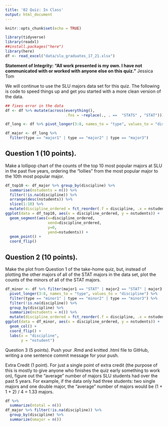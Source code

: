 ```yaml
---
title: '02 Quiz: In Class'
output: html_document
---
```


```r
knitr::opts_chunk$set(echo = TRUE)
```

```r
library(tidyverse)
library(readxl)
##install.packages("here")
library(here)
df <- read_excel("data/slu_graduates_17_21.xlsx")
```

**Statement of Integrity: “All work presented is my own. I have not communicated with or worked with anyone else on this quiz.”** Jessica Tom

We will continue to use the SLU majors data set for this quiz. The following is code to speed things up and get you started with a more clean version of the data.

```r
## fixes error in the data
df <- df %>% mutate(across(everything(),
                           .fns = ~replace(., . ==  "STATS" , "STAT")))

df_long <- df %>% pivot_longer(3:8, names_to = "type", values_to = "discipline")

df_major <- df_long %>% 
  filter(type == "major1" | type == "major2" | type == "major3")
```

## Question 1 (10 points). 
Make a lollipop chart of the counts of the top 10 most popular majors at SLU in the past five years, ordering the “lollies” from the most popular major to the 10th most popular major.
```r
df_top10 <- df_major %>% group_by(discipline) %>%
  summarise(nstudents = n()) %>% 
  filter(!is.na(discipline)) %>%
  arrange(desc(nstudents)) %>%
  slice(1:10) %>%
  mutate(discipline_ordered = fct_reorder(.f = discipline, .x = nstudents))
ggplot(data = df_top10, aes(x = discipline_ordered, y = nstudents)) +
  geom_segment(aes(x=discipline_ordered, 
                   xend=discipline_ordered, 
                   y=0, 
                   yend=nstudents)) +
  geom_point() +
  coord_flip()
```

## Question 2 (10 points). 
Make the plot from Question 1 of the take-home quiz, but, instead of plotting the other majors of all of the STAT majors in the data set, plot the counts of the minors of all of the STAT majors.
```r
df_minor <- df %>% filter(major1 == "STAT" | major2 == "STAT" | major3 == "STAT") %>%
  pivot_longer(3:8, names_to = "type", values_to = "discipline") %>%
  filter(type == "minor1" | type == "minor2" | type == "minor3") %>%
  filter(!is.na(discipline)) %>%
  group_by(discipline) %>%
  summarize(nstudents = n()) %>% 
  mutate(discipline_ordered = fct_reorder(.f = discipline, .x = nstudents))
ggplot(data = df_minor, aes(x = discipline_ordered, y = nstudents)) +
  geom_col() + 
  coord_flip() + 
  labs(x = "discipline",
       y = "nstudent")
```

Question 3 (5 points). Push your .Rmd and knitted .html file to GitHub, writing a one sentence commit message for your push.

Extra Credit (1 point). For just a single point of extra credit (the purpose of this is mostly to give anyone who finishes the quiz early something to work on), figure out the “average” number of majors SLU students had over the past 5 years. For example, if the data only had three students: two single majors and one double major, the “average” number of majors would be (1 + 1 + 2) / 4 = 1.33 majors.
```r
df %>% 
  summarize(ntotal = n())
df_major %>% filter(!is.na(discipline)) %>%
  group_by(discipline) %>%
  summarize(nmajor = n())
```